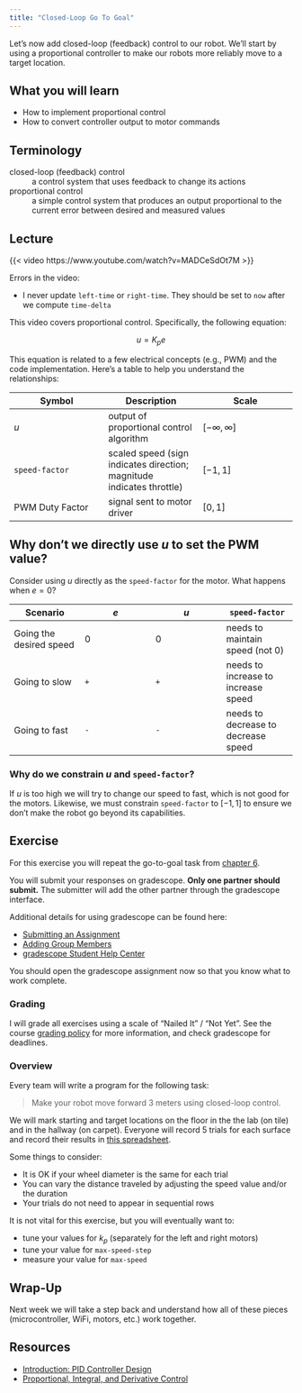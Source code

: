 ```yaml
---
title: "Closed-Loop Go To Goal"
---
```


Let's now add closed-loop (feedback) control to our robot. We'll start by using a proportional controller to make our robots more reliably move to a target location.

## What you will learn

- How to implement proportional control
- How to convert controller output to motor commands

## Terminology

closed-loop (feedback) control
: a control system that uses feedback to change its actions

proportional control
: a simple control system that produces an output proportional to the current error between desired and measured values

## Lecture

{{< video https://www.youtube.com/watch?v=MADCeSdOt7M >}}

Errors in the video:

- I never update `left-time` or `right-time`. They should be set to `now` after we compute `time-delta`

This video covers proportional control. Specifically, the following equation:

$$
u = K_p e
$$

This equation is related to a few electrical concepts (e.g., PWM) and the code implementation. Here's a table to help you understand the relationships:

|Symbol         |Description                                                          |Scale    |
|---            |---                                                                  |---      |
|$u$            |output of proportional control algorithm                             |$[-∞, ∞]$|
|`speed-factor` |scaled speed (sign indicates direction; magnitude indicates throttle)|$[-1, 1]$|
|PWM Duty Factor|signal sent to motor driver                                          |$[0, 1]$ |

::: {.callout-tip collapse="true"}
## Why don't we directly use $u$ to set the PWM value?

Consider using $u$ directly as the `speed-factor` for the motor. What happens when $e = 0$?

| Scenario                | $e$ | $u$ | `speed-factor`                      |
| ---                     | --- | --- | ---                                 |
| Going the desired speed | 0   | 0   | needs to maintain speed (not 0)     |
| Going to slow           | `+` | `+` | needs to increase to increase speed |
| Going to fast           | `-` | `-` | needs to decrease to decrease speed |
:::

::: {.callout-tip collapse="true"}
### Why do we constrain $u$ and `speed-factor`?

If $u$ is too high we will try to change our speed to fast, which is not good for the motors. Likewise, we must constrain `speed-factor` to $[-1, 1]$ to ensure we don't make the robot go beyond its capabilities.
:::

## Exercise

For this exercise you will repeat the go-to-goal task from [chapter 6](./06-OpenLoopGoToGoal.qmd).

You will submit your responses on gradescope. **Only one partner should submit.** The submitter will add the other partner through the gradescope interface.

Additional details for using gradescope can be found here:

- [Submitting an Assignment](https://help.gradescope.com/article/ccbpppziu9-student-submit-work)
- [Adding Group Members](https://help.gradescope.com/article/m5qz2xsnjy-student-add-group-members)
- [gradescope Student Help Center](https://help.gradescope.com/category/cyk4ij2dwi-student-workflow)

You should open the gradescope assignment now so that you know what to work complete.

### Grading

I will grade all exercises using a scale of "Nailed It" / "Not Yet". See the course [grading policy](../index.qmd#grading) for more information, and check gradescope for deadlines.

### Overview

Every team will write a program for the following task:

> Make your robot move forward 3 meters using closed-loop control.

We will mark starting and target locations on the floor in the the lab (on tile) and in the hallway (on carpet). Everyone will record 5 trials for each surface and record their results in [this spreadsheet](https://docs.google.com/spreadsheets/d/1HJmlehaYhGWclDo1t0k6i1VHxN15zr8ZmJj7Rf_VEaI/edit?gid=598295253#gid=598295253).

Some things to consider:

- It is OK if your wheel diameter is the same for each trial
- You can vary the distance traveled by adjusting the speed value and/or the duration
- Your trials do not need to appear in sequential rows

It is not vital for this exercise, but you will eventually want to:

- tune your values for $k_p$ (separately for the left and right motors)
- tune your value for `max-speed-step`
- measure your value for `max-speed`

## Wrap-Up

Next week we will take a step back and understand how all of these pieces (microcontroller, WiFi, motors, etc.) work together.

## Resources

- [Introduction: PID Controller Design](https://ctms.engin.umich.edu/CTMS/index.php?example=Introduction&section=ControlPID)
- [Proportional, Integral, and Derivative Control](https://www.circuitbread.com/tutorials/proportional-integral-and-derivative-control-4-2)
